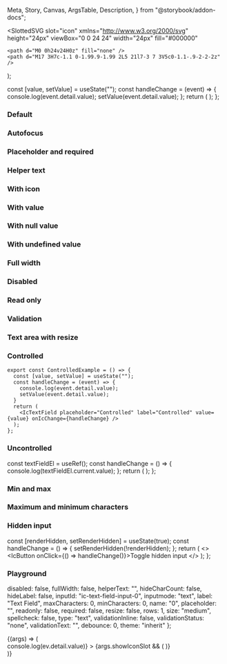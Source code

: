   Meta,
  Story,
  Canvas,
  ArgsTable,
  Description,
} from "@storybook/addon-docs";

<Meta title="Text field" component={IcTextField} />

<Description markdown={readme} />

  <SlottedSVG 
    slot="icon"
    xmlns="http://www.w3.org/2000/svg"
    height="24px"
    viewBox="0 0 24 24"
    width="24px"
    fill="#000000"
  >
    <path d="M0 0h24v24H0z" fill="none" />
    <path d="M17 3H7c-1.1 0-1.99.9-1.99 2L5 21l7-3 7 3V5c0-1.1-.9-2-2-2z" />
  </SlottedSVG>  
);

  const [value, setValue] = useState("");
  const handleChange = (event) => {
    console.log(event.detail.value);
    setValue(event.detail.value);
  };
  return (
    <IcTextField
      placeholder="Controlled"
      label="Controlled"
      value={value}
      onIcChange={handleChange}
    />
  );
};

### Default

<Canvas>
  <Story name="Default">
    <IcTextField label="What is your favourite coffee?" />
    <IcTextField rows="6" label="What is your favourite coffee?" />
  </Story>
</Canvas>

### Autofocus

<Canvas>
  <Story name="Autofocus">
    <IcTextField label="What is your favourite coffee?" autofocus/>
  </Story>
</Canvas>

### Placeholder and required

<Canvas>
  <Story name="Placeholder and required">
    <IcTextField
      label="What is your favourite coffee?"
      required
      placeholder="Placeholder"
    />
    <IcTextField
      rows="6"
      label="What is your favourite coffee?"
      required
      placeholder="Placeholder"
    />
  </Story>
</Canvas>

### Helper text

<Canvas>
  <Story name="Helper text">
    <IcTextField
      label="What is your favourite coffee?"
      required
      placeholder="Placeholder"
      helperText="Such as Arabica, Robusta or Liberica"
    />
    <IcTextField
      rows="6"
      label="What is your favourite coffee?"
      required
      placeholder="Placeholder"
      helperText="Such as Arabica, Robusta or Liberica"
    />
  </Story>
</Canvas>

### With icon

<Canvas>
  <Story name="With icon">
    <IcTextField
      label="What is your favourite coffee?"
      required
      placeholder="Placeholder"
      helperText="Such as Arabica, Robusta or Liberica"
    >
      <SlottedIcon />
    </IcTextField>
    <IcTextField
      rows="6"
      label="What is your favourite coffee?"
      required
      placeholder="Placeholder"
      helperText="Such as Arabica, Robusta or Liberica"
    >
      <SlottedIcon />
    </IcTextField>
  </Story>
</Canvas>

### With value

<Canvas>
  <Story name="With value">
    <IcTextField
      value="Arabica"
      label="What is your favourite coffee?"
      required
      placeholder="Placeholder"
      helperText="Such as Arabica, Robusta or Liberica"
    >
      <SlottedIcon />
    </IcTextField>
    <IcTextField
      rows="6"
      value="Arabica"
      label="What is your favourite coffee?"
      required
      placeholder="Placeholder"
      helperText="Such as Arabica, Robusta or Liberica"
    >
      <SlottedIcon />
    </IcTextField>
  </Story>
</Canvas>

### With null value

<Canvas>
  <Story name="With null value">
    <IcTextField
      value={null}
      label="What is your favourite coffee?"
      required
      placeholder="Placeholder"
      helperText="Such as Arabica, Robusta or Liberica"
    >
      <SlottedIcon />
    </IcTextField>
    <IcTextField
      rows="6"
      value={null}
      label="What is your favourite coffee?"
      required
      placeholder="Placeholder"
      helperText="Such as Arabica, Robusta or Liberica"
    >
      <SlottedIcon />
    </IcTextField>
  </Story>
</Canvas>

### With undefined value

<Canvas>
  <Story name="With undefined value">
    <IcTextField
      value={undefined}
      label="What is your favourite coffee?"
      required
      placeholder="Placeholder"
      helperText="Such as Arabica, Robusta or Liberica"
    >
      <SlottedIcon />
    </IcTextField>
    <IcTextField
      rows="6"
      value={undefined}
      label="What is your favourite coffee?"
      required
      placeholder="Placeholder"
      helperText="Such as Arabica, Robusta or Liberica"
    >
      <SlottedIcon />
    </IcTextField>
  </Story>
</Canvas>

### Full width

<Canvas>
  <Story name="Full width">
    <IcTextField
      fullWidth="true"
      maxCharacters="25"
      value="Arabica"
      label="What is your favourite coffee?"
      required
      placeholder="Placeholder"
      helperText="Such as Arabica, Robusta or Liberica"
    />
    <IcTextField
      fullWidth="true"
      rows="6"
      maxCharacters="25"
      value="Arabica"
      label="What is your favourite coffee?"
      required
      placeholder="Placeholder"
      helperText="Such as Arabica, Robusta or Liberica"
    />
  </Story>
</Canvas>

### Disabled

<Canvas>
  <Story name="Disabled">
    <IcTextField
      disabled
      maxCharacters="25"
      value="Arabica"
      label="What is your favourite coffee?"
      required
      placeholder="Placeholder"
      helperText="Such as Arabica, Robusta or Liberica"
    />
    <IcTextField
      rows="6"
      disabled
      maxCharacters="25"
      value="Arabica"
      label="What is your favourite coffee?"
      required
      placeholder="Placeholder"
      helperText="Such as Arabica, Robusta or Liberica"
    />
  </Story>
</Canvas>

### Read only

<Canvas>
  <Story name="Read only">
    <IcTextField
      readonly
      maxCharacters="25"
      value="Arabica"
      label="What is your favourite coffee?"
      required
      placeholder="Placeholder"
      helperText="Such as Arabica, Robusta or Liberica"
    />
    <IcTextField
      rows="6"
      readonly
      maxCharacters="25"
      value="Arabica"
      label="What is your favourite coffee?"
      required
      placeholder="Placeholder"
      helperText="Such as Arabica, Robusta or Liberica"
    />
  </Story>
</Canvas>

### Validation

<Canvas>
  <Story name="Validation">
    <IcTextField
      maxCharacters="25"
      value="Arabica"
      label="What is your favourite coffee?"
      required
      helperText="Such as Arabica, Robusta or Liberica"
      validationStatus="success"
      validationText="Good choice!"
    >
      <SlottedIcon />
    </IcTextField>
    <IcTextField
      rows="6"
      maxCharacters="25"
      value="Arabica"
      label="What is your favourite coffee?"
      required
      helperText="Such as Arabica, Robusta or Liberica"
      validationStatus="success"
      validationText="Good choice!"
    >
      <SlottedIcon />
    </IcTextField>
    <IcTextField
      maxCharacters="25"
      value="Arabica"
      label="What is your favourite coffee?"
      required
      helperText="Such as Arabica, Robusta or Liberica"
      validationStatus="success"
      validationText="Good choice!"
      validationInline
    >
      <SlottedIcon />
    </IcTextField>
    <IcTextField
      maxCharacters="25"
      size="small"
      value="Arabica"
      label="What is your favourite coffee?"
      required
      helperText="Such as Arabica, Robusta or Liberica"
      validationStatus="success"
      validationText="Good choice!"
      validationInline
    >
      <SlottedIcon />
    </IcTextField>
    <IcTextField
      maxCharacters="25"
      value="Arabica"
      label="What is your favourite coffee?"
      required
      helperText="Such as Arabica, Robusta or Liberica"
      validationStatus="warning"
      validationText="A very long warning message to test if wrapping works"
    >
      <SlottedIcon />
    </IcTextField>
    <IcTextField
      rows="6"
      maxCharacters="25"
      value="Arabica"
      label="What is your favourite coffee?"
      required
      helperText="Such as Arabica, Robusta or Liberica"
      validationStatus="warning"
      validationText="A very long warning message to test if wrapping works"
    >
      <SlottedIcon />
    </IcTextField>
    <IcTextField
      maxCharacters="25"
      value="Tea"
      label="What is your favourite coffee?"
      required
      helperText="Such as Arabica, Robusta or Liberica"
      validationStatus="error"
      validationText="Now it has really gone to (coffee) pot"
    >
      <SlottedIcon />
    </IcTextField>
    <IcTextField
      rows="6"
      maxCharacters="25"
      value="Tea"
      label="What is your favourite coffee?"
      required
      helperText="Such as Arabica, Robusta or Liberica"
      validationStatus="error"
      validationText="Now it has really gone to (coffee) pot"
    >
      <SlottedIcon />
    </IcTextField>
    <IcTextField
      validationStatus="error"
      validationText="now it has really gone to (coffee) pot"
      value="6"
      inputmode="numeric"
      label="How many coffees do you want?"
      helperText="Our coffee machines have a maximum capacity of 4 coffees at a time."
      type="number"
      min="1"
      max="4"
      required
    >
      <SlottedIcon />
    </IcTextField>
    <IcTextField
      validationStatus="error"
      validationText="now it has really gone to (coffee) pot"
      value="0"
      inputmode="numeric"
      label="How many coffees do you want?"
      helperText="Our coffee machines have a maximum capacity of 4 coffees at a time."
      type="number"
      min="1"
      max="4"
      required
    >
      <SlottedIcon />
    </IcTextField>
    <IcTextField
      validationStatus="error"
      validationText="I'm not familiar with this type of coffee"
      validationInlineInternal="true"
      value="Milkshake"
      label="What is your favourite coffee?"
      required
      hideLabel
      size="small"
      placeholder="Placeholder"
      helperText="Such as Arabica, Robusta or Liberica"
    >
      <SlottedIcon />
    </IcTextField>
  </Story>
</Canvas>

### Text area with resize

<Canvas>
  <Story name="Text area with resize">
    <IcTextField
      rows="6"
      maxCharacters="25"
      value="Arabica"
      label="What is your favourite coffee?"
      required
      placeholder="Placeholder"
      helperText="Such as Arabica, Robusta or Liberica"
      resize
      size="small"
    />
  </Story>
</Canvas>

### Controlled

```
export const ControlledExample = () => {
  const [value, setValue] = useState("");
  const handleChange = (event) => {
    console.log(event.detail.value);
    setValue(event.detail.value);
  }
  return (
    <IcTextField placeholder="Controlled" label="Controlled" value={value} onIcChange={handleChange} />
  );
};
```

<Canvas>
  <Story name="Controlled">
    <ControlledExample />
  </Story>
</Canvas>

### Uncontrolled

  const textFieldEl = useRef();
  const handleChange = () => {
    console.log(textFieldEl.current.value);
  };
  return (
    <IcTextField
      ref={textFieldEl}
      placeholder="Uncontrolled"
      label="Uncontrolled"
      onIcChange={handleChange}
    />
  );
};

<Canvas>
  <Story name="Uncontrolled">
    <Uncontrolled />
  </Story>
</Canvas>

### Min and max

<Canvas>
  <Story name="Min and max">
    <IcTextField
      inputmode="numeric"
      label="How many coffees do you want?"
      type="number"
      min={1}
      max={4}
      helperText="Our coffee machines have a maximum capacity of 4 coffees at a time."
    />
  </Story>
</Canvas>

### Maximum and minimum characters

<Canvas>
  <Story
    name="Maximum and minimum characters"
    parameters={{ loki: { skip: true } }}
  >
    <IcTextField
      maxCharacters={2}
      label="What is your favourite coffee?"
      helper-text="Short answers only."
    ></IcTextField>
    <IcTextField
      maxCharacters={2}
      label="What is your favourite coffee?"
      helper-text="Short answers only. The character count is hidden."
      hideCharCount
    ></IcTextField>
    <IcTextField
      minCharacters={3}
      label="What is your favourite coffee?"
      helper-text="Long answer please."
    ></IcTextField>
  </Story>
</Canvas>

### Hidden input

  const [renderHidden, setRenderHidden] = useState(true);
  const handleChange = () => {
    setRenderHidden(!renderHidden);
  };
  return (
    <>
      <IcTextField label="my label" hiddenInput={renderHidden} />
      <IcButton onClick={() => handleChange()}>Toggle hidden input</IcButton>
    </>
  );
};

<Canvas>
  <Story name="Hidden input">
    <HiddenInput />
  </Story>
</Canvas>

### Playground

  disabled: false,
  fullWidth: false,
  helperText: "",
  hideCharCount: false,
  hideLabel: false,
  inputId: "ic-text-field-input-0",
  inputmode: "text",
  label: "Text Field",
  maxCharacters: 0,
  minCharacters: 0,
  name: "0",
  placeholder: "",
  readonly: false,
  required: false,
  resize: false,
  rows: 1,
  size: "medium",
  spellcheck: false,
  type: "text",
  validationInline: false,
  validationStatus: "none",
  validationText: "",
  debounce: 0,
  theme: "inherit"
};

<Canvas>
  <Story
    args={defaultArgs}
    argTypes={{
      inputmode: {
        options: ["none", "text", "tel", "url", "email", "numeric", "decimal", "search"],
        control: { type: "select" }
      },
      size: {
        options: ["medium", "small"],
        control: { type: "inline-radio" }
      },
      type: {
        options: ["email", "password", "tel", "text", "url", "number", "search"],
        control: { type: "select" }
      },
      validationStatus: {
        options: ["warning", "error", "success", "none"],
        mapping: {
          "warning": "warning",
          "error": "error",
          "success": "success",
          "none": ""
        },
        control: { type: "select" }
      },
      showIconSlot: {
        control: { type: "boolean" }
      },
      theme: {
        options: ["inherit", "light", "dark"],
        control: { type: "inline-radio" }
      }
    }}
    name="Playground"
  >
    {(args) => (
      <div style={{ backgroundColor: args.theme === "light" ? "white" : args.theme === "dark" ? "var(--ic-color-background-primary)" : "transparent" }}>
        <IcTextField 
          label={args.label}
          disabled={args.disabled}
          fullWidth={args.fullWidth}
          helperText={args.helperText}
          hideCharCount={args.hideCharCount}
          hideLabel={args.hideLabel}
          inputId={args.inputId}
          inputmode={args.inputmode}
          max={args.max}
          maxCharacters={args.maxCharacters}
          min={args.min}
          minCharacters={args.minCharacters}
          name={args.name}
          placeholder={args.placeholder}
          readonly={args.readonly}
          required={args.required}
          resize={args.resize}
          rows={args.rows}
          size={args.size}
          spellcheck={args.spellcheck}
          type={args.type}
          validationInline={args.validationInline}
          validationStatus={args.validationStatus}
          validationText={args.validationText}
          debounce={args.debounce}
          theme={args.theme}
          onIcChange={(ev) => console.log(ev.detail.value)}
        >
          {args.showIconSlot && (
            <SlottedSVG 
              slot="icon"
              xmlns="http://www.w3.org/2000/svg"
              height="24px"
              viewBox="0 0 24 24"
              width="24px"
              fill="#000000"
            >
              <path d="M0 0h24v24H0z" fill="none" />
              <path d="M17 3H7c-1.1 0-1.99.9-1.99 2L5 21l7-3 7 3V5c0-1.1-.9-2-2-2z" />
            </SlottedSVG>  
          )}
        </IcTextField>
      </div>
    )}
  </Story>
</Canvas>
